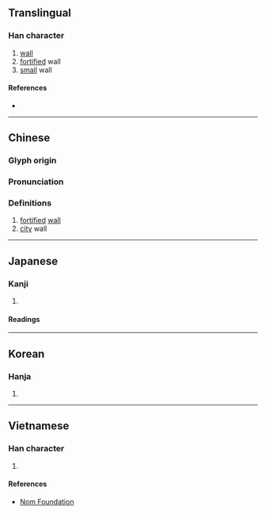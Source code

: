 {{character info}}
==Translingual==

===Han character===
{{Han char|rn=32|rad=土|as=11|sn=14|four=40127|canj=GILB|ids=⿰土庸}}

# [[wall]]
# [[fortified]] wall
# [[small]] wall

====References====
* {{Han ref|kx=0237.270|dkj=05419|dj=0476.070|hdz=10481.140|uh=5889|ud=22665|bh=E156|bd=57686}}

----

==Chinese==
{{zh-forms}}

===Glyph origin===
{{Han etym}}

===Pronunciation===
{{zh-pron
|m=yōng
|c=jung4
|mc=y
|oc=y
|cat=
}}

===Definitions===
{{zh-hanzi}}

# [[fortified]] [[wall]]
# [[city]] wall

----

==Japanese==

===Kanji===
{{ja-kanji|grade=|rs=土11}}

# {{rfdef|ja|sort=土11}}

====Readings====
{{ja-readings|on=[[よう]] (yō), [[ゆ]] (yu)|kun=[[かき]] (kaki), [[かべ]] (kabe)}}

----

==Korean==

===Hanja===
{{ko-hanja|hangeul=용}}

# {{rfdef|ko|sort=土11}}

----

==Vietnamese==

===Han character===
{{vi-readings|reading=dung|rs=土11}}

# {{rfdef|vi|sort=土11}}

====References====
* [http://nomfoundation.org/common/nom_details.php?codepoint=5889 Nom Foundation]